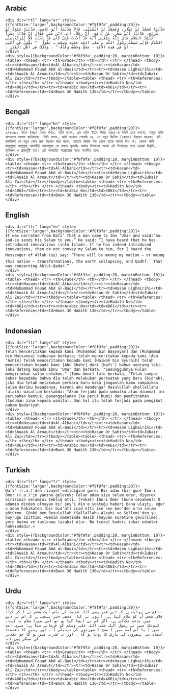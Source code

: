 ## Arabic


    <div dir="rtl" lang="ar" style={{fontSize:'larger',backgroundColor:'#f8f9fa',padding:20}}>
    حَدَّثَنَا مُحَمَّدُ بْنُ بَشَّارٍ، وَمُحَمَّدُ بْنُ الْمُثَنَّى، قَالاَ حَدَّثَنَا أَبُو عَاصِمٍ، حَدَّثَنَا حَيْوَةُ بْنُ شُرَيْحٍ، حَدَّثَنَا أَبُو صَخْرٍ، عَنْ نَافِعٍ، أَنَّ رَجُلاً، أَتَى ابْنَ عُمَرَ فَقَالَ إِنَّ فُلاَنًا يَقْرَأُ عَلَيْكَ السَّلاَمَ قَالَ إِنَّهُ بَلَغَنِي أَنَّهُ قَدْ أَحْدَثَ فَإِنْ كَانَ قَدْ أَحْدَثَ فَلاَ تُقْرِئْهُ مِنِّي السَّلاَمَ فَإِنِّي سَمِعْتُ رَسُولَ اللَّهِ ـ صلى الله عليه وسلم ـ يَقُولُ ‏ "‏ يَكُونُ فِي أُمَّتِي - أَوْ فِي هَذِهِ الأُمَّةِ - مَسْخٌ وَخَسْفٌ وَقَذْفٌ ‏"‏ ‏.‏ وَذَلِكَ فِي أَهْلِ الْقَدَرِ ‏.‏
    </div>
    <div style={{backgroundColor:'#f8f9fa',padding:20, marginBottom: 10}}><table> <thead> <tr> <th>Grade</th> <th></th> </tr> </thead> <tbody> <tr><td>Hasan</td><td>Al-Albani</td></tr><tr><td>Hasan</td><td>Muhammad Fouad Abd al-Baqi</td></tr><tr><td>Hasan Lighairihi</td><td>Shuaib Al Arnaut</td></tr><tr><td>Hasan Or Sahih</td><td>Zubair Ali Zai</td></tr></tbody></table><table> <thead> <tr> <th>References:</th> <th></th> </tr> </thead> <tbody><tr><td>Hadith No</td><td>4061</td></tr><tr><td>Arabic No</td><td>4061</td></tr><tr><td>Reference</td><td>Book 36 Hadith 136</td></tr></tbody></table></div>

## Bengali


    <div dir="ltr" lang="bn" style={{fontSize:'larger',backgroundColor:'#f8f9fa',padding:20}}>
    ৩/৪০৬১। নাফে (রাঃ) থেকে বর্ণিত। তিনি বলেন, এক ব্যক্তি ইবনে উমার (রাঃ)-র নিকট এসে বললো, অমুক ব্যক্তি আপনাকে সালাম জানিয়েছে। তিবি বলেন, আমি জানতে পেরেছি যে, সে নতুন জিনিস (বেদাত) উদ্ভাবন করেছে। যদি বাস্তবিকই সে নতুন কোন প্রথা উদ্ভাবন করে থাকে, তাহলে আমার পক্ষ থেকে তাকে সালাম দিও না। কেননা আমি রাসূলুল্লাহ সাল্লাল্লাহু আলাইহি ওয়াসাল্লাম কে বলতে শুনেছিঃ আমার উম্মাতের অথবা এই উম্মাতের মধ্যে চেহারা বিকৃতি, ভূমিধ্বস ও প্রস্তরবৃষ্টি হবে। এটা কাদারিয়া সম্প্রদায়ের মধ্যে সংঘটিত হবে।
    </div>
    <div style={{backgroundColor:'#f8f9fa',padding:20, marginBottom: 10}}><table> <thead> <tr> <th>Grade</th> <th></th> </tr> </thead> <tbody> <tr><td>Hasan</td><td>Al-Albani</td></tr><tr><td>Hasan</td><td>Muhammad Fouad Abd al-Baqi</td></tr><tr><td>Hasan Lighairihi</td><td>Shuaib Al Arnaut</td></tr><tr><td>Hasan Or Sahih</td><td>Zubair Ali Zai</td></tr></tbody></table><table> <thead> <tr> <th>References:</th> <th></th> </tr> </thead> <tbody><tr><td>Hadith No</td><td>4061</td></tr><tr><td>Arabic No</td><td>4061</td></tr><tr><td>Reference</td><td>Book 36 Hadith 136</td></tr></tbody></table></div>

## English


    <div dir="ltr" lang="en" style={{fontSize:'larger',backgroundColor:'#f8f9fa',padding:20}}>
    It was narrated from Nafi’ that a man came to Ibn ‘Umar and said:“So-and-so sends his Salam to you.” He said: “I have heard that he has introduced innovations (into Islam). If he has indeed introduced innovations, then do not convey my Salam to him, for I heard the Messenger of Allah (ﷺ) say: ‘There will be among my nation – or among this nation – transformations, the earth collapsing, and Qadhf.’ That was concerning Ahlul-Qadar.”
    </div>
    <div style={{backgroundColor:'#f8f9fa',padding:20, marginBottom: 10}}><table> <thead> <tr> <th>Grade</th> <th></th> </tr> </thead> <tbody> <tr><td>Hasan</td><td>Al-Albani</td></tr><tr><td>Hasan</td><td>Muhammad Fouad Abd al-Baqi</td></tr><tr><td>Hasan Lighairihi</td><td>Shuaib Al Arnaut</td></tr><tr><td>Hasan Or Sahih</td><td>Zubair Ali Zai</td></tr></tbody></table><table> <thead> <tr> <th>References:</th> <th></th> </tr> </thead> <tbody><tr><td>Hadith No</td><td>4061</td></tr><tr><td>Arabic No</td><td>4061</td></tr><tr><td>Reference</td><td>Book 36 Hadith 136</td></tr></tbody></table></div>

## Indonesian


    <div dir="ltr" lang="id" style={{fontSize:'larger',backgroundColor:'#f8f9fa',padding:20}}>
    Telah menceritakan kepada kami [Muhammad bin Basysyar] dan [Muhammad bin Mutsanna] keduanya berkata; telah menceritakan kepada kami [Abu 'Ashim] telah menceritakan kepada kami [Haiwah bin Syuraih] telah menceritakan kepada kami [Abu Shahr] dari [Nafi'] bahwa seorang laki-laki datang kepada Ibnu 'Umar dan berkata, "Sesungguhnya Fulan mengirimkan salam untukmu." [Ibnu Umar] lalu berkata, "Telah sampai kabar kepadaku bahwa dia telah melakukan perbuatan yang baru (bid'ah), jika dia telah melakukan perkara baru maka janganlah kamu sampaikan salam dariku kepadanya, karena aku mendengar Rasulullah shallallahu 'alaihi wasallam bersabda: "Akan terjadi pada ummatku atau diummat ini perubahan bentuk, penenggelaman (ke perut bumi) dan pemfitnahan (tuduhan zina kepada wanita). Dan hal itu telah terjadi pada pengikut paham Qadariyah
    </div>
    <div style={{backgroundColor:'#f8f9fa',padding:20, marginBottom: 10}}><table> <thead> <tr> <th>Grade</th> <th></th> </tr> </thead> <tbody> <tr><td>Hasan</td><td>Al-Albani</td></tr><tr><td>Hasan</td><td>Muhammad Fouad Abd al-Baqi</td></tr><tr><td>Hasan Lighairihi</td><td>Shuaib Al Arnaut</td></tr><tr><td>Hasan Or Sahih</td><td>Zubair Ali Zai</td></tr></tbody></table><table> <thead> <tr> <th>References:</th> <th></th> </tr> </thead> <tbody><tr><td>Hadith No</td><td>4061</td></tr><tr><td>Arabic No</td><td>4061</td></tr><tr><td>Reference</td><td>Book 36 Hadith 136</td></tr></tbody></table></div>

## Turkish


    <div dir="ltr" lang="tr" style={{fontSize:'larger',backgroundColor:'#f8f9fa',padding:20}}>
    Nafi' (r.a.)'den rivayet edildiğine göre: Bir adam (bir gün) İbn-i Ömer (r.a.)'ın yanına gelerek: Falan adam size selam eder, diyerek birisinin selamını tebliğ etti. (Fakat) İbn-i Ömer (buna cevaben): O adamın dinden olmayan bir şey'i din'e soktuğu haberi bana ulaştı. eğer o adam hakikaten (bir bid'at) icad etti ise sen ben'den o'na selam götürme. Çünkü ben Resulullah (Sallallahu Aleyhi ve Sellem)'den şu buyruğu işittim: «Benim ümmetimde mesih (hayvan suretine çevirilme), yere batma ve taşlanma (azabı) olur. Bu (ceza) kaderi inkar edenler hakkındadır.»
    </div>
    <div style={{backgroundColor:'#f8f9fa',padding:20, marginBottom: 10}}><table> <thead> <tr> <th>Grade</th> <th></th> </tr> </thead> <tbody> <tr><td>Hasan</td><td>Al-Albani</td></tr><tr><td>Hasan</td><td>Muhammad Fouad Abd al-Baqi</td></tr><tr><td>Hasan Lighairihi</td><td>Shuaib Al Arnaut</td></tr><tr><td>Hasan Or Sahih</td><td>Zubair Ali Zai</td></tr></tbody></table><table> <thead> <tr> <th>References:</th> <th></th> </tr> </thead> <tbody><tr><td>Hadith No</td><td>4061</td></tr><tr><td>Arabic No</td><td>4061</td></tr><tr><td>Reference</td><td>Book 36 Hadith 136</td></tr></tbody></table></div>

## Urdu


    <div dir="rtl" lang="ur" style={{fontSize:'larger',backgroundColor:'#f8f9fa',padding:20}}>
    نافع سے روایت ہے کہ ابن عمر رضی اللہ عنہما کے پاس ایک شخص نے آ کر کہا: فلاں شخص آپ کو سلام کہتا ہے، انہوں نے کہا: مجھے خبر پہنچی ہے کہ اس نے دین میں بدعت نکالی ہے، اگر اس نے ایسا کیا ہو تو اسے میرا سلام نہ کہنا، کیونکہ میں نے رسول اللہ صلی اللہ علیہ وسلم کو فرماتے سنا ہے: میری امت میں ( یا اس امت میں ) مسخ ( صورتوں کی تبدیلی ) ، اور زمین کا دھنسنا آسمان سے پتھروں کی بارش کا ہونا ہو گا ، اور یہ قدریہ میں ہو گا جو تقدیر کے منکر ہیں ۱؎۔
    </div>
    <div style={{backgroundColor:'#f8f9fa',padding:20, marginBottom: 10}}><table> <thead> <tr> <th>Grade</th> <th></th> </tr> </thead> <tbody> <tr><td>Hasan</td><td>Al-Albani</td></tr><tr><td>Hasan</td><td>Muhammad Fouad Abd al-Baqi</td></tr><tr><td>Hasan Lighairihi</td><td>Shuaib Al Arnaut</td></tr><tr><td>Hasan Or Sahih</td><td>Zubair Ali Zai</td></tr></tbody></table><table> <thead> <tr> <th>References:</th> <th></th> </tr> </thead> <tbody><tr><td>Hadith No</td><td>4061</td></tr><tr><td>Arabic No</td><td>4061</td></tr><tr><td>Reference</td><td>Book 36 Hadith 136</td></tr></tbody></table></div>